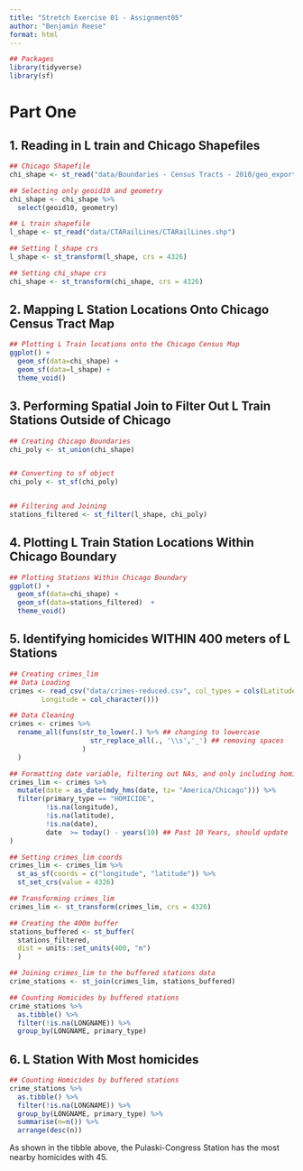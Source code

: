 ```yaml
---
title: "Stretch Exercise 01 - Assignment05"
author: "Benjamin Reese"
format: html
---
```



```r
## Packages
library(tidyverse)
library(sf)
```

# Part One

## 1. Reading in L train and Chicago Shapefiles

```r
## Chicago Shapefile
chi_shape <- st_read("data/Boundaries - Census Tracts - 2010/geo_export_098913a2-eb78-48e6-944e-bdaaf19b94f6.shp")

## Selecting only geoid10 and geometry
chi_shape <- chi_shape %>%
  select(geoid10, geometry)

## L train shapefile
l_shape <- st_read("data/CTARailLines/CTARailLines.shp")

## Setting l_shape crs
l_shape <- st_transform(l_shape, crs = 4326)  

## Setting chi_shape crs
chi_shape <- st_transform(chi_shape, crs = 4326)
```

## 2. Mapping L Station Locations Onto Chicago Census Tract Map

```r
## Plotting L Train locations onto the Chicago Census Map
ggplot() +
  geom_sf(data=chi_shape) + 
  geom_sf(data=l_shape) +
  theme_void()

```

## 3. Performing Spatial Join to Filter Out L Train Stations Outside of Chicago

```r
## Creating Chicago Boundaries
chi_poly <- st_union(chi_shape)


## Converting to sf object
chi_poly <- st_sf(chi_poly)


## Filtering and Joining
stations_filtered <- st_filter(l_shape, chi_poly)

```

## 4. Plotting L Train Station Locations Within Chicago Boundary

```r
## Plotting Stations Within Chicago Boundary
ggplot() +
  geom_sf(data=chi_shape) +
  geom_sf(data=stations_filtered)  +
  theme_void()
```

## 5. Identifying homicides WITHIN 400 meters of L Stations

```r

## Creating crimes_lim
## Data Loading
crimes <- read_csv("data/crimes-reduced.csv", col_types = cols(Latitude = col_character(), 
        Longitude = col_character()))

## Data Cleaning
crimes <- crimes %>%
  rename_all(funs(str_to_lower(.) %>% ## changing to lowercase
                    str_replace_all(., '\\s','_') ## removing spaces
                  )
  )

## Formatting date variable, filtering out NAs, and only including homicides
crimes_lim <- crimes %>%
  mutate(date = as_date(mdy_hms(date, tz= "America/Chicago"))) %>%
  filter(primary_type == "HOMICIDE", 
         !is.na(longitude), 
         !is.na(latitude),
         !is.na(date),
         date  >= today() - years(10) ## Past 10 Years, should update
)

## Setting crimes_lim coords
crimes_lim <- crimes_lim %>%
  st_as_sf(coords = c("longitude", "latitude")) %>%
  st_set_crs(value = 4326)

## Transforming crimes_lim
crimes_lim <- st_transform(crimes_lim, crs = 4326) 

## Creating the 400m buffer 
stations_buffered <- st_buffer(
  stations_filtered,
  dist = units::set_units(400, "m")
  )

## Joining crimes_lim to the buffered stations data
crime_stations <- st_join(crimes_lim, stations_buffered)

## Counting Homicides by buffered stations
crime_stations %>%
  as.tibble() %>%
  filter(!is.na(LONGNAME)) %>%
  group_by(LONGNAME, primary_type)
```

## 6. L Station With Most homicides

```r
## Counting Homicides by buffered stations
crime_stations %>%
  as.tibble() %>%
  filter(!is.na(LONGNAME)) %>%
  group_by(LONGNAME, primary_type) %>%
  summarise(n=n()) %>%
  arrange(desc(n))
```

As shown in the tibble above, the Pulaski-Congress Station has the most nearby homicides with 45.
